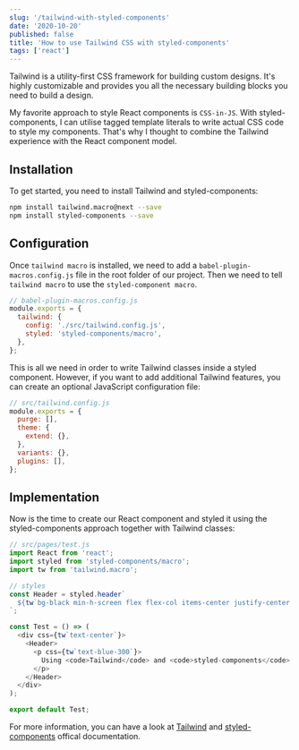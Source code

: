 ```yaml
---
slug: '/tailwind-with-styled-components'
date: '2020-10-20'
published: false
title: 'How to use Tailwind CSS with styled-components'
tags: ['react']
---
```


Tailwind is a utility-first CSS framework for building custom designs. It's highly customizable and provides you all the necessary building blocks you need to build a design.

My favorite approach to style React components is `CSS-in-JS`. With styled-components, I can utilise tagged template literals to write actual CSS code to style my components. That's why I thought to combine the Tailwind experience with the React component model.

## Installation

To get started, you need to install Tailwind and styled-components:

```bash
npm install tailwind.macro@next --save
npm install styled-components --save
```

## Configuration

Once `tailwind macro` is installed, we need to add a `babel-plugin-macros.config.js` file in the root folder of our project. Then we need to tell `tailwind macro` to use the `styled-component macro`.

```js
// babel-plugin-macros.config.js
module.exports = {
  tailwind: {
    config: './src/tailwind.config.js',
    styled: 'styled-components/macro',
  },
};
```

This is all we need in order to write Tailwind classes inside a styled component. However, if you want to add additional Tailwind features, you can create an optional JavaScript configuration file:

```js
// src/tailwind.config.js
module.exports = {
  purge: [],
  theme: {
    extend: {},
  },
  variants: {},
  plugins: [],
};
```

## Implementation

Now is the time to create our React component and styled it using the styled-components approach together with Tailwind classes:

```js
// src/pages/test.js
import React from 'react';
import styled from 'styled-components/macro';
import tw from 'tailwind.macro';

// styles
const Header = styled.header`
  ${tw`bg-black min-h-screen flex flex-col items-center justify-center text-xl text-white`};
`;

const Test = () => (
  <div css={tw`text-center`}>
    <Header>
      <p css={tw`text-blue-300`}>
        Using <code>Tailwind</code> and <code>styled-components</code> together.
      </p>
    </Header>
  </div>
);

export default Test;
```

For more information, you can have a look at <a href='https://tailwindcss.com' target='_blank'>Tailwind</a> and <a href='https://styled-components.com' target='_blank'>styled-components</a> offical documentation.
